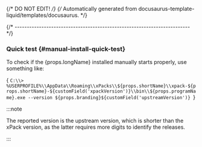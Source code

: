 {/* DO NOT EDIT! */}
{/* Automatically generated from docusaurus-template-liquid/templates/docusaurus. */}



{/* ------------------------------------------------------------------------ */}

### Quick test {#manual-install-quick-test}

To check if the {props.longName} installed manually starts properly, use something like:

<Tabs groupId="operating-systems">

<TabItem value="windows" label="Windows" default>

<CodeBlock language="console"> {
`C:\\> %USERPROFILE%\\AppData\\Roaming\\xPacks\\${props.shortName}\\xpack-${props.shortName}-${customField('xpackVersion')}\\bin\\${props.programName}.exe --version
${props.branding}${customField('upstreamVersion')}
`} </CodeBlock>

</TabItem>

</Tabs>

:::note

The reported version is the upstream version, which is shorter than the xPack
version, as the latter requires more digits to identify the releases.

:::
